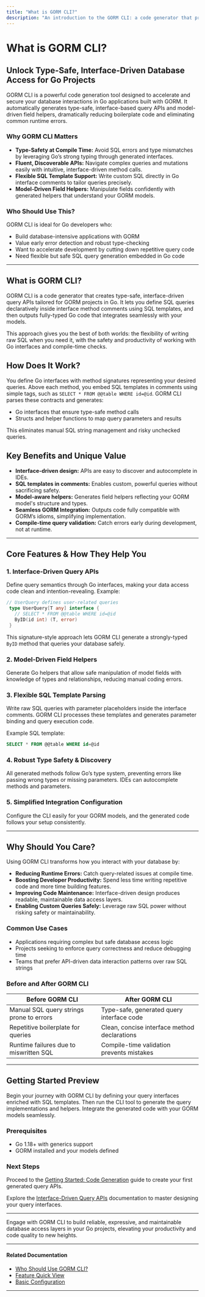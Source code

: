 ```yaml
---
title: "What is GORM CLI?"
description: "An introduction to the GORM CLI: a code generator that produces type-safe, interface-driven query APIs and model-driven field helpers for GORM projects in Go. Explains the main benefits—type safety, fluent discoverable APIs for queries and mutations—and the project’s philosophy of combining SQL template flexibility with robust compile-time checks."
---
```


# What is GORM CLI?

## Unlock Type-Safe, Interface-Driven Database Access for Go Projects

GORM CLI is a powerful code generation tool designed to accelerate and secure your database interactions in Go applications built with GORM. It automatically generates type-safe, interface-based query APIs and model-driven field helpers, dramatically reducing boilerplate code and eliminating common runtime errors.

### Why GORM CLI Matters

- **Type-Safety at Compile Time:** Avoid SQL errors and type mismatches by leveraging Go’s strong typing through generated interfaces.
- **Fluent, Discoverable APIs:** Navigate complex queries and mutations easily with intuitive, interface-driven method calls.
- **Flexible SQL Template Support:** Write custom SQL directly in Go interface comments to tailor queries precisely.
- **Model-Driven Field Helpers:** Manipulate fields confidently with generated helpers that understand your GORM models.

### Who Should Use This?

GORM CLI is ideal for Go developers who:

- Build database-intensive applications with GORM
- Value early error detection and robust type-checking
- Want to accelerate development by cutting down repetitive query code
- Need flexible but safe SQL query generation embedded in Go code

---

## What is GORM CLI?

GORM CLI is a code generator that creates type-safe, interface-driven query APIs tailored for GORM projects in Go. It lets you define SQL queries declaratively inside interface method comments using SQL templates, and then outputs fully-typed Go code that integrates seamlessly with your models.

This approach gives you the best of both worlds: the flexibility of writing raw SQL when you need it, with the safety and productivity of working with Go interfaces and compile-time checks.

## How Does It Work?

You define Go interfaces with method signatures representing your desired queries. Above each method, you embed SQL templates in comments using simple tags, such as `SELECT * FROM @@table WHERE id=@id`. GORM CLI parses these contracts and generates:

- Go interfaces that ensure type-safe method calls
- Structs and helper functions to map query parameters and results

This eliminates manual SQL string management and risky unchecked queries.

## Key Benefits and Unique Value

- **Interface-driven design:** APIs are easy to discover and autocomplete in IDEs.
- **SQL templates in comments:** Enables custom, powerful queries without sacrificing safety.
- **Model-aware helpers:** Generates field helpers reflecting your GORM model's structure and types.
- **Seamless GORM Integration:** Outputs code fully compatible with GORM’s idioms, simplifying implementation.
- **Compile-time query validation:** Catch errors early during development, not at runtime.

---

## Core Features & How They Help You

### 1. Interface-Driven Query APIs
Define query semantics through Go interfaces, making your data access code clean and intention-revealing. Example:

```go
// UserQuery defines user-related queries
 type UserQuery[T any] interface {
   // SELECT * FROM @@table WHERE id=@id
   ByID(id int) (T, error)
 }
```

This signature-style approach lets GORM CLI generate a strongly-typed `ByID` method that queries your database safely.

### 2. Model-Driven Field Helpers
Generate Go helpers that allow safe manipulation of model fields with knowledge of types and relationships, reducing manual coding errors.

### 3. Flexible SQL Template Parsing
Write raw SQL queries with parameter placeholders inside the interface comments. GORM CLI processes these templates and generates parameter binding and query execution code.

Example SQL template:
```sql
SELECT * FROM @@table WHERE id=@id
```

### 4. Robust Type Safety & Discovery
All generated methods follow Go’s type system, preventing errors like passing wrong types or missing parameters. IDEs can autocomplete methods and parameters.

### 5. Simplified Integration Configuration
Configure the CLI easily for your GORM models, and the generated code follows your setup consistently.

---

## Why Should You Care?

Using GORM CLI transforms how you interact with your database by:

- **Reducing Runtime Errors:** Catch query-related issues at compile time.
- **Boosting Developer Productivity:** Spend less time writing repetitive code and more time building features.
- **Improving Code Maintenance:** Interface-driven design produces readable, maintainable data access layers.
- **Enabling Custom Queries Safely:** Leverage raw SQL power without risking safety or maintainability.

### Common Use Cases

- Applications requiring complex but safe database access logic
- Projects seeking to enforce query correctness and reduce debugging time
- Teams that prefer API-driven data interaction patterns over raw SQL strings

### Before and After GORM CLI

| Before GORM CLI                           | After GORM CLI                              |
|------------------------------------------|---------------------------------------------|
| Manual SQL query strings prone to errors | Type-safe, generated query interface code  |
| Repetitive boilerplate for queries       | Clean, concise interface method declarations|
| Runtime failures due to miswritten SQL   | Compile-time validation prevents mistakes |

---

## Getting Started Preview

Begin your journey with GORM CLI by defining your query interfaces enriched with SQL templates. Then run the CLI tool to generate the query implementations and helpers. Integrate the generated code with your GORM models seamlessly.

### Prerequisites

- Go 1.18+ with generics support
- GORM installed and your models defined

### Next Steps

Proceed to the [Getting Started: Code Generation](https://docs.example.com/guides/core-workflows/getting-started-generation) guide to create your first generated query APIs.

Explore the [Interface-Driven Query APIs](https://docs.example.com/concepts/data-models-and-abstractions/interface-driven-query-apis) documentation to master designing your query interfaces.

---

Engage with GORM CLI to build reliable, expressive, and maintainable database access layers in your Go projects, elevating your productivity and code quality to new heights.

---

#### Related Documentation
- [Who Should Use GORM CLI?](../overview/product-intro/target-users-use-cases)
- [Feature Quick View](../overview/feature-overview/feature-glance)
- [Basic Configuration](../../getting-started/configuration-first-usage/basic-configuration)


---
